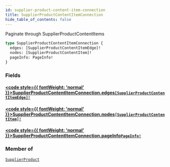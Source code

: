 ```yaml
---
id: supplier-product-content-item-connection
title: SupplierProductContentItemConnection
hide_table_of_contents: false
---
```








Paginate through SupplierProductContentItems

```graphql
type SupplierProductContentItemConnection {
  edges: [SupplierProductContentItemEdge]!
  nodes: [SupplierProductContentItem]!
  pageInfo: PageInfo!
}
```


### Fields

#### [<code style={{ fontWeight: 'normal' }}>SupplierProductContentItemConnection.<b>edges</b></code>](#)<Bullet />[`[SupplierProductContentItemEdge]!`](/supply/api/graphql-admin/reference/objects/supplier-product-content-item-edge) <Badge class="secondary" text="non-null"/> <Badge class="secondary" text="object"/>
> 
> 

#### [<code style={{ fontWeight: 'normal' }}>SupplierProductContentItemConnection.<b>nodes</b></code>](#)<Bullet />[`[SupplierProductContentItem]!`](/supply/api/graphql-admin/reference/objects/supplier-product-content-item) <Badge class="secondary" text="non-null"/> <Badge class="secondary" text="object"/>
> 
> 

#### [<code style={{ fontWeight: 'normal' }}>SupplierProductContentItemConnection.<b>pageInfo</b></code>](#)<Bullet />[`PageInfo!`](/supply/api/graphql-admin/reference/objects/page-info) <Badge class="secondary" text="non-null"/> <Badge class="secondary" text="object"/>
> 
> 



### Member of

[`SupplierProduct`](/supply/api/graphql-admin/reference/objects/supplier-product)  <Badge class="secondary" text="object"/>



